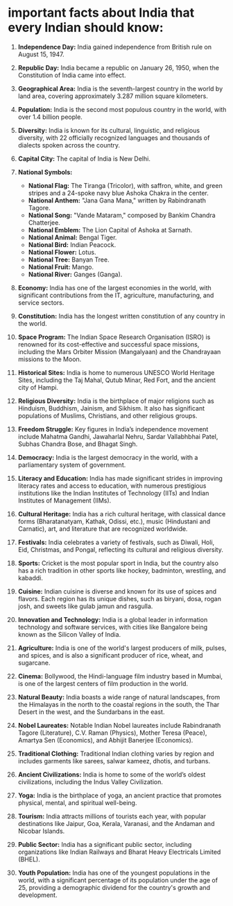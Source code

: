 # important facts about India that every Indian should know:

1. **Independence Day:** India gained independence from British rule on August 15, 1947.

2. **Republic Day:** India became a republic on January 26, 1950, when the Constitution of India came into effect.

3. **Geographical Area:** India is the seventh-largest country in the world by land area, covering approximately 3.287 million square kilometers.

4. **Population:** India is the second most populous country in the world, with over 1.4 billion people.

5. **Diversity:** India is known for its cultural, linguistic, and religious diversity, with 22 officially recognized languages and thousands of dialects spoken across the country.

6. **Capital City:** The capital of India is New Delhi.

7. **National Symbols:**
   - **National Flag:** The Tiranga (Tricolor), with saffron, white, and green stripes and a 24-spoke navy blue Ashoka Chakra in the center.
   - **National Anthem:** "Jana Gana Mana," written by Rabindranath Tagore.
   - **National Song:** "Vande Mataram," composed by Bankim Chandra Chatterjee.
   - **National Emblem:** The Lion Capital of Ashoka at Sarnath.
   - **National Animal:** Bengal Tiger.
   - **National Bird:** Indian Peacock.
   - **National Flower:** Lotus.
   - **National Tree:** Banyan Tree.
   - **National Fruit:** Mango.
   - **National River:** Ganges (Ganga).

8. **Economy:** India has one of the largest economies in the world, with significant contributions from the IT, agriculture, manufacturing, and service sectors.

9. **Constitution:** India has the longest written constitution of any country in the world.

10. **Space Program:** The Indian Space Research Organisation (ISRO) is renowned for its cost-effective and successful space missions, including the Mars Orbiter Mission (Mangalyaan) and the Chandrayaan missions to the Moon.

11. **Historical Sites:** India is home to numerous UNESCO World Heritage Sites, including the Taj Mahal, Qutub Minar, Red Fort, and the ancient city of Hampi.

12. **Religious Diversity:** India is the birthplace of major religions such as Hinduism, Buddhism, Jainism, and Sikhism. It also has significant populations of Muslims, Christians, and other religious groups.

13. **Freedom Struggle:** Key figures in India’s independence movement include Mahatma Gandhi, Jawaharlal Nehru, Sardar Vallabhbhai Patel, Subhas Chandra Bose, and Bhagat Singh.

14. **Democracy:** India is the largest democracy in the world, with a parliamentary system of government.

15. **Literacy and Education:** India has made significant strides in improving literacy rates and access to education, with numerous prestigious institutions like the Indian Institutes of Technology (IITs) and Indian Institutes of Management (IIMs).

16. **Cultural Heritage:** India has a rich cultural heritage, with classical dance forms (Bharatanatyam, Kathak, Odissi, etc.), music (Hindustani and Carnatic), art, and literature that are recognized worldwide.

17. **Festivals:** India celebrates a variety of festivals, such as Diwali, Holi, Eid, Christmas, and Pongal, reflecting its cultural and religious diversity.

18. **Sports:** Cricket is the most popular sport in India, but the country also has a rich tradition in other sports like hockey, badminton, wrestling, and kabaddi.

19. **Cuisine:** Indian cuisine is diverse and known for its use of spices and flavors. Each region has its unique dishes, such as biryani, dosa, rogan josh, and sweets like gulab jamun and rasgulla.

20. **Innovation and Technology:** India is a global leader in information technology and software services, with cities like Bangalore being known as the Silicon Valley of India.

21. **Agriculture:** India is one of the world's largest producers of milk, pulses, and spices, and is also a significant producer of rice, wheat, and sugarcane.

22. **Cinema:** Bollywood, the Hindi-language film industry based in Mumbai, is one of the largest centers of film production in the world.

23. **Natural Beauty:** India boasts a wide range of natural landscapes, from the Himalayas in the north to the coastal regions in the south, the Thar Desert in the west, and the Sundarbans in the east.

24. **Nobel Laureates:** Notable Indian Nobel laureates include Rabindranath Tagore (Literature), C.V. Raman (Physics), Mother Teresa (Peace), Amartya Sen (Economics), and Abhijit Banerjee (Economics).

25. **Traditional Clothing:** Traditional Indian clothing varies by region and includes garments like sarees, salwar kameez, dhotis, and turbans.

26. **Ancient Civilizations:** India is home to some of the world’s oldest civilizations, including the Indus Valley Civilization.

27. **Yoga:** India is the birthplace of yoga, an ancient practice that promotes physical, mental, and spiritual well-being.

28. **Tourism:** India attracts millions of tourists each year, with popular destinations like Jaipur, Goa, Kerala, Varanasi, and the Andaman and Nicobar Islands.

29. **Public Sector:** India has a significant public sector, including organizations like Indian Railways and Bharat Heavy Electricals Limited (BHEL).

30. **Youth Population:** India has one of the youngest populations in the world, with a significant percentage of its population under the age of 25, providing a demographic dividend for the country's growth and development.